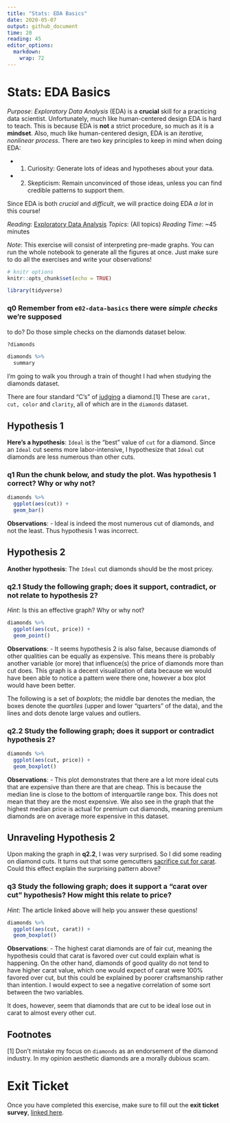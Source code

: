 ```yaml
---
title: "Stats: EDA Basics"
date: 2020-05-07
output: github_document
time: 20
reading: 45
editor_options: 
  markdown: 
    wrap: 72
---
```


# Stats: EDA Basics

*Purpose*: *Exploratory Data Analysis* (EDA) is a **crucial** skill for
a practicing data scientist. Unfortunately, much like human-centered
design EDA is hard to teach. This is because EDA is **not** a strict
procedure, so much as it is a **mindset**. Also, much like
human-centered design, EDA is an *iterative, nonlinear process*. There
are two key principles to keep in mind when doing EDA:

-   

    1.  Curiosity: Generate lots of ideas and hypotheses about your
        data.

-   

    2.  Skepticism: Remain unconvinced of those ideas, unless you can
        find credible patterns to support them.

Since EDA is both *crucial* and *difficult*, we will practice doing EDA
*a lot* in this course!

*Reading*: [Exploratory Data
Analysis](https://rstudio.cloud/learn/primers/3.1) *Topics*: (All
topics) *Reading Time*: \~45 minutes

*Note*: This exercise will consist of interpreting pre-made graphs. You
can run the whole notebook to generate all the figures at once. Just
make sure to do all the exercises and write your observations!

```r
# knitr options
knitr::opts_chunk$set(echo = TRUE)
```

```r
library(tidyverse)

```

### **q0** Remember from `e02-data-basics` there were *simple checks* we're supposed

to do? Do those simple checks on the diamonds dataset below.

```r
?diamonds

diamonds %>%
  summary
```

I'm going to walk you through a train of thought I had when studying the
diamonds dataset.

There are four standard "C's" of
[judging](https://en.wikipedia.org/wiki/Diamond_(gemstone)) a
diamond.[1] These are `carat, cut, color` and `clarity`, all of which
are in the `diamonds` dataset.

## Hypothesis 1

**Here's a hypothesis**: `Ideal` is the "best" value of `cut` for a
diamond. Since an `Ideal` cut seems more labor-intensive, I hypothesize
that `Ideal` cut diamonds are less numerous than other cuts.

### **q1** Run the chunk below, and study the plot. Was hypothesis 1 correct? Why or why not?

```r
diamonds %>%
  ggplot(aes(cut)) +
  geom_bar()
```

**Observations**: - Ideal is indeed the most numerous cut of diamonds,
and not the least. Thus hypothesis 1 was incorrect.

## Hypothesis 2

**Another hypothesis**: The `Ideal` cut diamonds should be the most
pricey.

### **q2.1** Study the following graph; does it support, contradict, or not relate to hypothesis 2?

*Hint*: Is this an effective graph? Why or why not?

```r
diamonds %>%
  ggplot(aes(cut, price)) +
  geom_point()
```

**Observations**: - It seems hypothesis 2 is also false, because
diamonds of other qualities can be equally as expensive. This means
there is probably another variable (or more) that influence(s) the price
of diamonds more than cut does. This graph is a decent visualization of
data because we would have been able to notice a pattern were there one,
however a box plot would have been better.

The following is a set of *boxplots*; the middle bar denotes the median,
the boxes denote the *quartiles* (upper and lower "quarters" of the
data), and the lines and dots denote large values and outliers.

### **q2.2** Study the following graph; does it support or contradict hypothesis 2?

```r
diamonds %>%
  ggplot(aes(cut, price)) +
  geom_boxplot()
```

**Observations**: - This plot demonstrates that there are a lot more
ideal cuts that are expensive than there are that are cheap. This is
because the median line is close to the bottom of interquartile range
box. This does not mean that they are the most expensive. We also see in
the graph that the highest median price is actual for premium cut
diamonds, meaning premium diamonds are on average more expensive in this
dataset.

## Unraveling Hypothesis 2

Upon making the graph in **q2.2**, I was very surprised. So I did some
reading on diamond cuts. It turns out that some gemcutters [sacrifice
cut for carat](https://en.wikipedia.org/wiki/Diamond_(gemstone)#Cut).
Could this effect explain the surprising pattern above?

### **q3** Study the following graph; does it support a "carat over cut" hypothesis? How might this relate to price?

*Hint*: The article linked above will help you answer these questions!

```r
diamonds %>%
  ggplot(aes(cut, carat)) +
  geom_boxplot()
```

**Observations**: - The highest carat diamonds are of fair cut, meaning
the hypothesis could that carat is favored over cut could explain what
is happening. On the other hand, diamonds of good quality do not tend to
have higher carat value, which one would expect of carat were 100%
favored over cut, but this could be explained by poorer craftsmanship
rather than intention. I would expect to see a negative correlation of
some sort between the two variables.

It does, however, seem that diamonds that are cut to be ideal lose out
in carat to almost every other cut.

## Footnotes

[1] Don't mistake my focus on `diamonds` as an endorsement of the
diamond industry. In my opinion aesthetic diamonds are a morally dubious
scam.

<!-- include-exit-ticket -->

# Exit Ticket

<!-- -------------------------------------------------- -->

Once you have completed this exercise, make sure to fill out the **exit
ticket survey**, [linked
here](https://docs.google.com/forms/d/e/1FAIpQLSeuq2LFIwWcm05e8-JU84A3irdEL7JkXhMq5Xtoalib36LFHw/viewform?usp=pp_url&entry.693978880=e-stat00-eda-basics-assignment.Rmd).
